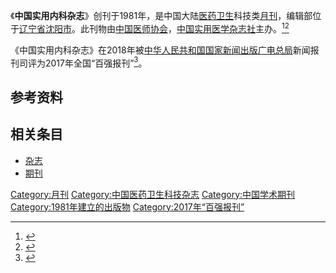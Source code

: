 {{Infobox journal
| title         = 中国实用内科杂志
| former_name   =
| frequency     = 月刊
| country       = [[中国大陆|中国大陆]]
| publisher     = [[中国医师协会|中国医师协会]]，[[中国实用医学杂志社|中国实用医学杂志社]]
| language = 
| native_title = 
| abbreviation = N/A
| discipline    = 医药卫生科技
| impact        = 
| history =1981年起至今
| ISSN = 1005-2194
| CN            = CN21-1330/R
| website       = 
}}
《'''中国实用内科杂志'''》创刊于1981年，是中国大陆[[医药卫生|医药卫生]]科技类[[杂志#出版|月刊]]，编辑部位于[[辽宁省|辽宁省]][[沈阳市|沈阳市]]。此刊物由[[中国医师协会|中国医师协会]]，[[中国实用医学杂志社|中国实用医学杂志社]]主办。<ref name="知网1">{{Cite web|title=中国实用内科杂志|url=https://navi.cnki.net/knavi/JournalDetail?pcode=CJFD&pykm=SYNK|accessdate=2021-02-02|work=navi.cnki.net|publisher=[[中国知网|中国知网]]}}</ref><ref name="维普1">{{Cite web|title=中国实用内科杂志 - 维普中文期刊|url=http://www.cqvip.com/qikan/Detail.aspx?gch=90989A|accessdate=2021-02-02|author=|date=|format=|publisher=[[维普|维普]]|language=}}</ref>

《中国实用内科杂志》在2018年被[[中华人民共和国国家新闻出版广电总局|中华人民共和国国家新闻出版广电总局]]新闻报刊司评为2017年全国“百强报刊”<ref>{{Cite web|title=2017年全国“百强报刊”推荐名单开始公示|url=http://www.ce.cn/culture/gd/201801/16/t20180116_27756145.shtml|accessdate=2021-02-10|author=赵新乐（中国新闻出版广电报）|date=2018-01-16|format=|work=www.ce.cn|publisher=[[中国经济网|中国经济网]]|language=|archive-date=2020-11-05|archive-url=https://web.archive.org/web/20201105014543/http://www.ce.cn/culture/gd/201801/16/t20180116_27756145.shtml|dead-url=no}}</ref>。
== 参考资料 ==
{{reflist|2}}

== 相关条目 ==

* [[杂志|杂志]]
* [[期刊|期刊]]

{{pub-stub}}
{{全国百强报刊|2017}}

[[Category:月刊|Category:月刊]]
[[Category:中国医药卫生科技杂志|Category:中国医药卫生科技杂志]]
[[Category:中国学术期刊|Category:中国学术期刊]]
[[Category:1981年建立的出版物|Category:1981年建立的出版物]]
[[Category:2017年“百强报刊”|Category:2017年“百强报刊”]]